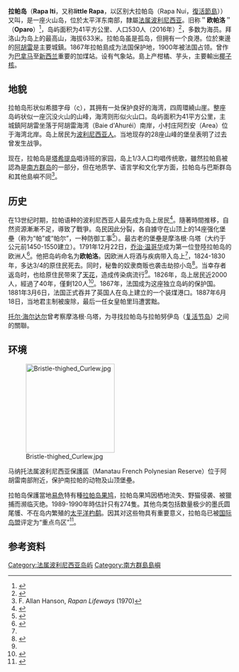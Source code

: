 {{Infobox Islands
| name             = 拉帕島
| native name      = Rapa Iti
| native name link = 法语
| native name lang = fr
| image name       = RapaISS004-E-12980b.PNG
| image caption    = 由[[NASA|NASA]]拍下的拉帕島衛星圖
| image map        = Austral isl Rapa Iti.PNG
| map caption      = 位置
| location         = [[太平洋|太平洋]]
| coordinates      = {{Coord|27|36|S|144|20|W|type:isle_region:PF|display=inline,title}}
| archipelago      = [[南方群島|南方群島]]
| area_km2         = 38.5
| length_km        = 
| width_km         = 
| highest mount    = {{link-en|佩勞山|Mount Perau}}
| elevation_m      = 650
| country          = {{FRA}}
| country admin divisions title      = [[海外集體|海外集體]]
| country admin divisions            = {{flag|French Polynesia}}
| country admin divisions title 1    = [[行政區劃|行政區劃]]
| country admin divisions 1          = [[南方群島|南方群島]]
| country admin divisions title 2    = [[法國市鎮|市鎮]]
| country admin divisions 2          = 拉帕
| country largest city               = 
| country largest city population    = 
| population       = 530
| population as of = 2016年
| population footnotes = <ref name=ISPF/>
| density km2      = 13
| ethnic groups    = 
}}
{{Infobox French commune
|name                   = 拉帕
|image flag             = Flag of Rapa.svg
|image flag size        = 200px
|INSEE                  = 98741
|postal code            = 98751
|mayor                  = Tuanainai Narii
|term                   = 2014-2020年
|elevation min m        = 0
|elevation max m        = 650
|area km2               = 38.75
|population             = 530
|population date        = 2016年
}}
{{Location map| Pacific Ocean| label=拉帕岛| lon_dir=W| lat_dir=S| lat_deg=27|lat_min=36| lon_deg=144|lon_min=60| position=left| width=300| float=right| mark=Cercle rouge 100%.svg| marksize=20| caption=拉帕岛于太平洋上的位置}}
'''拉帕岛'''（'''Rapa Iti'''，又称'''little Rapa'''，以区别大拉帕岛（Rapa Nui，[[復活節島|復活節島]]））又叫，是一座火山岛，位於太平洋东南部，隸屬[[法属波利尼西亚|法属波利尼西亚]]。旧称＂'''欧帕洛'''＂（'''Oparo'''）<ref>{{Cite web |url=http://www.tahitiguide.com/@en-us/article.asp?article_id=3%2F42%2F297 |title=Tahiti guide |access-date=2021-10-05 |archive-date=2017-08-11 |archive-url=https://web.archive.org/web/20170811011617/http://www.tahitiguide.com/@en-us/article.asp?article_id=3%2F42%2F297 |dead-url=no }}</ref>，岛屿面积为41平方公里、人口530人（2016年）<ref name=ISPF>{{cite web|title=Population|url=http://www.ispf.pf/bases/Recensements/2012/Donnees_detaillees.aspx|website=Institut de la statistique de la Polynésie française|accessdate=10 January 2015|archive-date=2019-11-17|archive-url=https://web.archive.org/web/20191117231805/http://www.ispf.pf/bases/Recensements/2012/Donnees_detaillees.aspx|dead-url=no}}</ref>，多数为海员。拜洛山为岛上的最高山，海拔633米。拉帕岛虽是孤岛，但拥有一个良港。位於東邊的[[阿胡雷|阿胡雷]]是主要城鎮。1867年拉帕島成为法国保护地，1900年被法国占领。曾作为[[巴拿马|巴拿马]]至[[新西兰|新西兰]]重要的加煤站。设有气象站。島上产柑橘、芋头，主要輸出[[椰子核|椰子核]]。

== 地貌 ==

拉帕岛形状似希腊字母（ς），其拥有一处保护良好的海湾，四周環繞山崖。整座岛屿状似一座沉没火山的山峰，海湾则形似火山口。岛屿面积为41平方公里，主城鎮阿胡雷坐落于阿胡雷海湾（Baie d'Ahuréi）南岸，小村庄阿烈安（Area）位于海湾北岸。岛上居民为[[波利尼西亚人|波利尼西亚人]]。当地现存的28座山峰的堡垒表明了过去曾发生战爭。

现在，拉帕岛是[[塔希提岛|塔希提岛]]唱诗班的家园，岛上1/3人口均唱传统歌，雖然拉帕島被認為是[[南方群岛|南方群岛]]的一部分，但在地质学、语言学和文化学方面，拉帕岛与巴斯群岛和其他島嶼不同<ref>F. Allan Hanson, ''Rapan Lifeways'' (1970)</ref>。

== 历史 ==

在13世纪时期，拉帕语种的波利尼西亚人最先成为岛上居民<ref>{{Cite web|url=http://www.cdnn.info/news/science/sc060825.html|title=CDNN :: Expanding populations, environmental degradation, increasing warfare: Rapa Island|accessdate=2018-03-30|date=2006-08-29|deadurl=bot: unknown|archiveurl=https://web.archive.org/web/20060829172507/http://www.cdnn.info/news/science/sc060825.html|archivedate=2006年8月29日|df=}}</ref>。隨著時間推移，自然资源漸漸不足，導致了戰爭。岛民因此分裂，各自據守在山顶上的14座强化堡壘（称为“帕”或“帕尔”，一种防御工事<ref>{{cite web|url=http://pages.uoregon.edu/dkennett/pdf/Rapa_antiquity.pdf|title=Douglas Kennett, Atholl Anderson, Matthew Prebble, Eric Conte & John Southon. Prehistoric human impacts on Rapa, French Polynesia.}}{{Dead link|date=2018年6月 |bot=InternetArchiveBot |fix-attempted=no }}</ref>）。最古老的堡壘是摩洛根·乌塔（大约于公元前1450-1550建立）。1791年12月22日，[[乔治·温哥华|乔治·温哥华]]成为第一位登陸拉帕岛的欧洲人<ref name="Richards">{{cite journal|title=The Earliest Foreign Visitors and Their Massive Depopulation of Rapa-iti from 1824 to 1830|url=http://jso.revues.org/67?file=1|first1=Rhys|journal=[[Journal_de_la_Société_des_Océanistes|Journal de la Société des Océanistes]]|publisher=|issue=|doi=|volume=|pages=|last1=Richards|access-date=2013-08-23|archive-date=2013-10-29|archive-url=https://web.archive.org/web/20131029192157/http://jso.revues.org/67?file=1|dead-url=no}}</ref>。他把岛屿命名为'''欧帕洛'''。因欧洲人将酒与疾病带入岛上<ref name="Richards" />，1824-1830年，多达3/4的原住民死去。同时，秘鲁的奴隶商贩也袭击劫掠小岛<ref name="Brash">{{cite book|url=https://books.google.ca/books?id=t8Uj6i5oDcgC&pg=PA237&lpg=PA237&dq=Rapa+Iti+France&source=bl&ots=o-g54dCofy&sig=VroI8CbiDfbtVCd2ttPs2C9KzRw&sa=X&ei=UXyXUMClB6f0igKWooC4DQ&ved=0CGIQ6AEwCw#v=onepage&q=Rapa%20Iti%20France&f=false|title=Tahiti and French Polynesia|last=Brash|first=Celeste|authorlink=|author2=Jean-Bernard Carillet|publisher=Lonely Planet|accessdate=November 6, 2012|year=2009|isbn=1741043166|location=|pages=236–237|archive-date=2021-02-05|archive-url=https://web.archive.org/web/20210205022817/https://books.google.ca/books?id=t8Uj6i5oDcgC&pg=PA237&lpg=PA237&dq=Rapa+Iti+France&source=bl&ots=o-g54dCofy&sig=VroI8CbiDfbtVCd2ttPs2C9KzRw&sa=X&ei=UXyXUMClB6f0igKWooC4DQ&ved=0CGIQ6AEwCw#v=onepage&q=Rapa%20Iti%20France&f=false|dead-url=no}}</ref>。当幸存者返岛时，也给原住民带來了[[天花|天花]]，造成传染病流行<ref name="Brash" />。1826年，岛上居民近2000人，經過了40年，僅剩120人<ref>{{cite journal|title=Infectious Diseases: Colonising the Pacific? (review)|author=Warwick Anderson|url=http://muse.jhu.edu/login?auth=0&type=summary&url=/journals/bulletin_of_the_history_of_medicine/v074/74.3anderson.pdf|authorlink=華威·安德森|journal=Bulletin of the History of Medicine|publisher=|issue=3|doi=10.1353/bhm.2000.0103|year=2000|volume=74|page=617|access-date=2021-10-05|archive-date=2016-03-03|archive-url=https://web.archive.org/web/20160303220056/http://muse.jhu.edu/login?auth=0&type=summary&url=%2Fjournals%2Fbulletin_of_the_history_of_medicine%2Fv074%2F74.3anderson.pdf|dead-url=no}}</ref>。1867年，法国成为这座独立岛屿的保护国。1881年3月6日，法国正式吞并了英国人在岛上建立的一个装煤港口。1887年6月18日，当地君主制被废除，最后一任女皇帕里玛遭罢黜。

[[托尔·海尔达尔|托尔·海尔达尔]]曾考察摩洛根·乌塔，为寻找拉帕岛与拉帕努伊岛（[[复活节岛|复活节岛]]）之间的關聯。

== 环境 ==

[[File:Bristle-thighed_Curlew.jpg|200px]]

马纳托法属波利尼西亚保護區（Manatau French Polynesian Reserve）位于阿胡雷南部附近，保护南拉帕的动物及山顶堡壘。

拉帕岛保護當地[[易危物種|易危]]特有種[[拉帕岛果鸠|拉帕岛果鸠]]，拉帕岛果鸠因栖地流失、野猫侵袭、被獵捕而濒临灭绝。1989-1990年時估計只有274隻。其他鸟类包括数量极少的墨氏圆尾鹱、不在岛内繁殖的[[太平洋杓鹬|太平洋杓鹬]]。因其对这些物具有重要意义，拉帕岛已被[[国际鸟盟|国际鸟盟]]评定为“重点鸟区”<ref name="bli">{{cite web|url=http://www.birdlife.org|title=Rapa|accessdate=2012-12-27|last=|first=|year=2012|work=BirdLife data zone: Important Bird Areas|publisher=BirdLife International|archive-date=2007-07-10|archive-url=https://www.webcitation.org/5QE8rvIqH?url=http://www.birdlife.org/|dead-url=no}}</ref>。

== 参考资料 ==
{{Reflist}}

{{Austral Islands}}

{{DEFAULTSORT:Rapa}}
[[Category:法属波利尼西亚岛屿|Category:法属波利尼西亚岛屿]]
[[Category:南方群島島嶼|Category:南方群島島嶼]]